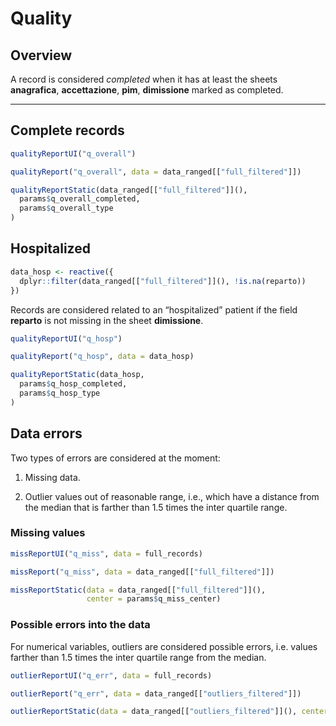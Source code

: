 # Quality {#quality .tabset .tabset-fade .tabset-pills}

## Overview {-}

A record is considered _completed_ when it has at least the sheets 
**anagrafica**, **accettazione**, **pim**, **dimissione** marked as completed.

---

## Complete records {.tabset .tabset-dropdown}

```r
qualityReportUI("q_overall")
```

```r
qualityReport("q_overall", data = data_ranged[["full_filtered"]])
```

```r
qualityReportStatic(data_ranged[["full_filtered"]](),
  params$q_overall_completed,
  params$q_overall_type
)
```








## Hospitalized {.tabset .tabset-dropdown}

```r
data_hosp <- reactive({
  dplyr::filter(data_ranged[["full_filtered"]](), !is.na(reparto))
})
```

Records are considered related to an "hospitalized" patient if the field 
**reparto** is not missing in the sheet **dimissione**.

```r
qualityReportUI("q_hosp")
```

```r
qualityReport("q_hosp", data = data_hosp)
```

```r
qualityReportStatic(data_hosp,
  params$q_hosp_completed,
  params$q_hosp_type
)
```








## Data errors {.tabset .tabset-dropdown}

Two types of errors are considered at the moment:

1. Missing data.

2. Outlier values out of reasonable range, i.e., which have a distance
   from the median that is farther than 1.5 times the inter quartile
   range.


### Missing values




```r
missReportUI("q_miss", data = full_records)
```

```r
missReport("q_miss", data = data_ranged[["full_filtered"]])
```

```r
missReportStatic(data = data_ranged[["full_filtered"]](),
                 center = params$q_miss_center)
```




### Possible errors into the data


For numerical variables, outliers are considered possible errors, i.e.
values farther than 1.5 times the inter quartile range from the median.

```r
outlierReportUI("q_err", data = full_records)
```

```r
outlierReport("q_err", data = data_ranged[["outliers_filtered"]])
```

```r
outlierReportStatic(data = data_ranged[["outliers_filtered"]](), center = params$q_err_center)
```


